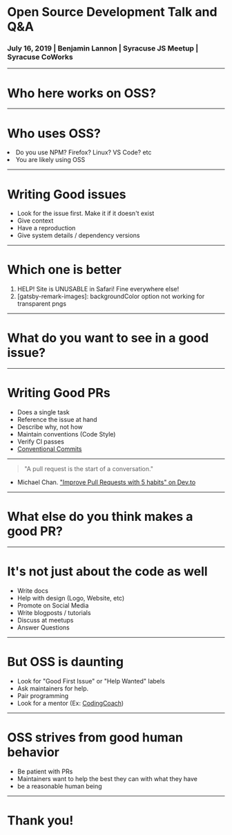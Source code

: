 
# Open Source Development Talk and Q&A

### July 16, 2019 | Benjamin Lannon | Syracuse JS Meetup | Syracuse CoWorks

---

# Who here works on OSS?

---

# Who uses OSS?

<Appear>
  <li>Do you use NPM? Firefox? Linux? VS Code? etc</li>
  <li>You are likely using OSS</li>
</Appear>

---

# Writing Good issues

- Look for the issue first. Make it if it doesn't exist
- Give context
- Have a reproduction
- Give system details / dependency versions

---

# Which one is better

1. HELP! Site is UNUSABLE in Safari! Fine everywhere else!
2. [gatsby-remark-images]: backgroundColor option not working for transparent pngs

---

# What do you want to see in a good issue?

---

# Writing Good PRs

- Does a single task
- Reference the issue at hand
- Describe why, not how
- Maintain conventions (Code Style)
- Verify CI passes
- [Conventional Commits](https://www.conventionalcommits.org/en/v1.0.0-beta.4/)

---

> "A pull request is the start of a conversation."

- Michael Chan. ["Improve Pull Requests with 5 habits" on Dev.to](https://dev.to/chantastic/improve-pull-requests-with-5-practices-1ke9)

---

# What else do you think makes a good PR?

---

# It's not just about the code as well

- Write docs
- Help with design (Logo, Website, etc)
- Promote on Social Media
- Write blogposts / tutorials
- Discuss at meetups
- Answer Questions

---

# But OSS is daunting

- Look for "Good First Issue" or "Help Wanted" labels
- Ask maintainers for help.
- Pair programming
- Look for a mentor (Ex: [CodingCoach](https://mentors.codingcoach.io/))

---

# OSS strives from good human behavior

- Be patient with PRs
- Maintainers want to help the best they can with what they have
- be a reasonable human being

---

# Thank you!